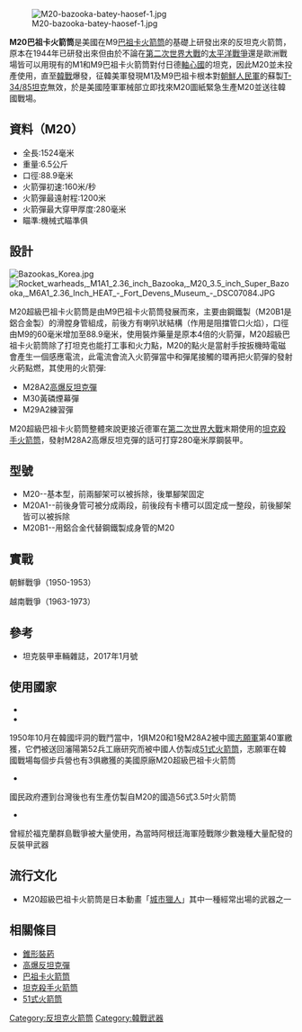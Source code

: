 {{no footnotes|time=2017-01-20T06:38:38+00:00}}
{{refimprove|time=2017-01-20T06:38:38+00:00}}
{{NoteTA
|G1=Military
|G2=長度單位
|G3=Firearms
}}
[[File:M20-bazooka-batey-haosef-1.jpg|thumb]]

'''M20巴祖卡火箭筒'''是美國在M9[[巴祖卡火箭筒|巴祖卡火箭筒]]的基礎上研發出來的反坦克火箭筒，原本在1944年已研發出來但由於不論在[[第二次世界大戰|第二次世界大戰]]的[[太平洋戰爭|太平洋戰爭]]還是歐洲戰場皆可以用現有的M1和M9巴祖卡火箭筒對付日德[[軸心國|軸心國]]的坦克，因此M20並未投產使用，直至[[韓戰|韓戰]]爆發，征韓美軍發現M1及M9巴祖卡根本對[[朝鮮人民軍|朝鮮人民軍]]的蘇製[[T-34坦克|T-34/85坦克]]無效，於是美國陸軍軍械部立即找來M20圖紙緊急生產M20並送往韓國戰場。

==資料（M20）==
*全長:1524毫米
*重量:6.5公斤
*口徑:88.9毫米
*火箭彈初速:160米/秒
*火箭彈最遠射程:1200米
*火箭彈最大穿甲厚度:280毫米
*瞄準:機械式瞄準俱

==設計==
[[File:Bazookas_Korea.jpg|thumb]]
[[File:Rocket_warheads,_M1A1_2.36_inch_Bazooka,_M20_3.5_inch_Super_Bazooka,_M6A1_2.36_Inch_HEAT_-_Fort_Devens_Museum_-_DSC07084.JPG|thumb]]

M20超級巴祖卡火箭筒是由M9巴祖卡火箭筒發展而來，主要由鋼鐵製（M20B1是鋁合金製）的滑膛身管組成，前後方有喇叭狀結構（作用是阻擋管口火焰），口徑由M9的60毫米增加至88.9毫米，使用裝炸藥量是原本4倍的火箭彈，M20超級巴祖卡火箭筒除了打坦克也能打工事和火力點，M20的點火是當射手按扳機時電磁會產生一個感應電流，此電流會流入火箭彈當中和彈尾接觸的環再把火箭彈的發射火葯點燃，其使用的火箭彈:
*M28A2[[高爆反坦克彈|高爆反坦克彈]]
*M30黃磷煙幕彈
*M29A2練習彈

M20超級巴祖卡火箭筒整體來說更接近德軍在[[第二次世界大戰|第二次世界大戰]]末期使用的[[坦克殺手|坦克殺手火箭筒]]，發射M28A2高爆反坦克彈的話可打穿280毫米厚鋼裝甲。

==型號==
*M20--基本型，前兩腳架可以被拆除，後單腳架固定
*M20A1--前後身管可被分成兩段，前後段有卡槽可以固定成一整段，前後腳架皆可以被拆除
*M20B1--用鋁合金代替鋼鐵製成身管的M20

==實戰==
朝鮮戰爭（1950-1953）

越南戰爭（1963-1973）

==參考==
*坦克裝甲車輛雜誌，2017年1月號

==使用國家==
*{{USA}}
*{{PRC}}
1950年10月在韓國坪洞的戰鬥當中，1俱M20和1發M28A2被中國[[志願軍|志願軍]]第40軍繳獲，它們被送回瀋陽第52兵工廠研究而被中國人仿製成[[51式火箭筒|51式火箭筒]]，志願軍在韓國戰場每個步兵營也有3俱繳獲的美國原廠M20超級巴祖卡火箭筒
*{{ROC}}
國民政府遷到台灣後也有生產仿製自M20的國造56式3.5吋火箭筒
*{{ARG}}
曾經於福克蘭群島戰爭被大量使用，為當時阿根廷海軍陸戰隊少數幾種大量配發的反裝甲武器

==流行文化==
*M20超級巴祖卡火箭筒是日本動畫「[[城市獵人|城市獵人]]」其中一種經常出場的武器之一

==相關條目==
*[[錐形裝葯|錐形裝葯]]
*[[高爆反坦克彈|高爆反坦克彈]]
*[[巴祖卡火箭筒|巴祖卡火箭筒]]
*[[坦克殺手|坦克殺手火箭筒]]
*[[51式火箭筒|51式火箭筒]]

[[Category:反坦克火箭筒|Category:反坦克火箭筒]]
[[Category:韓戰武器|Category:韓戰武器]]